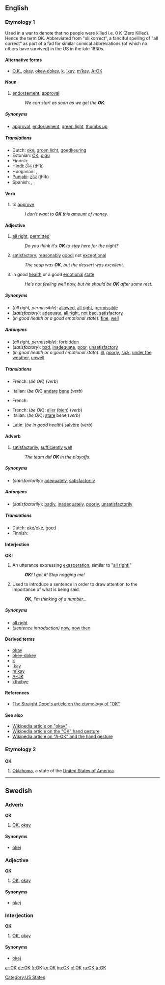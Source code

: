 {{wikipedia|dab=OK}}
{{see|ok|ők|okay}}
==English==
===Etymology 1===
Used in a war to denote that no people were killed i.e. 0 K (Zero Killed). Hence the term OK.
<!--Please do not add extra etymology headers. It throws everything out of kilter-->
Abbreviated from "oll korrect", a fanciful spelling of "all correct" as part of a fad for similar comical abbreviations (of which no others have survived) in the US in the late 1830s.
<!--If this is copied from Bill Bryson's book, it is a copyvio and must not appear on the page:

Originated in Boston and New York City around 1839 as part of a slang fad (reminiscent of [[Cockney rhyming slang]] and Russian [[w:padonki|padonki]] slang) where phrases were deliberately misspelt and then reduced to abbreviations. The word '''okay''' was the abbreviation [[OK]] for "oll korrect". [[OK]] is the only term of that era to have become a permanent part of the language.  Others were "O.W." (for "oll write") and "K.Y." (for "know yuse").  The first known use of O.K. in print was on March 23, 1839 in the ''Boston Morning Post''.--><!--Bill Bryson, The Mother Tongue, p. 165 (1990)-->

====Alternative forms====
*[[O.K.]], [[okay]], [[okey-dokey]], [[k#Interjection|k]], [['kay]], [[m'kay]], [[w:A-ok|A-OK]] <!-- disputed: ok, okeh, okey, -->

====Noun====
{{en-noun}}

# [[endorsement]]; [[approval]]
#:''We can start as soon as we get the '''OK'''.''

=====Synonyms=====
*[[approval]], [[endorsement]], [[green light]], [[thumbs up]]

=====Translations=====
{{trans-top|endorsement; approval}}
*Dutch: [[oké]], [[groen licht]], [[goedkeuring]]
*Estonian: [[OK]], [[olgu]]
* Finnish: {{t-|fi|OK}}
*Hindi: [[ठीक]] (thīk)
* Hungarian: {{t+|hu|OK}}, {{t+|hu|oké}}
*[[Punjabi]]: [[ਠੀਕ]] (ṭhīk)
* Spanish: {{t-|es|aprobación}}, {{t-|es|visto bueno}}, {{t-|es|okey}}
{{trans-bottom}}

====Verb====
{{en-verb}}
# to [[approve]]
#:''I don't want to '''OK''' this amount of money.''

====Adjective====
{{en-adj}}

# [[all right]], [[permitted]]
#:''Do you think it's '''OK''' to stay here for the night?''
# [[satisfactory]], [[reasonably]] [[good]]; not [[exceptional]]
#:''The soup was '''OK''', but the dessert was excellent.''
# in good [[health]] or a good [[emotional]] [[state]]
#:''He's not feeling well now, but he should be '''OK''' after some rest.''

=====Synonyms=====
*(''all right, permissible''): [[allowed]], [[all right]], [[permissible]]
*(''satisfactory''): [[adequate]], [[all right]], [[not bad]], [[satisfactory]]
*(''in good health or a good emotional state''): [[fine]], [[well]]

=====Antonyms=====
*(''all right, permissible''): [[forbidden]]
*(''satisfactory''): [[bad]], [[inadequate]], [[poor]], [[unsatisfactory]]
*(''in good health or a good emotional state''): [[ill]], [[poorly]], [[sick]], [[under the weather]], [[unwell]]

=====Translations=====
{{trans-top|all right, permitted}}
*French: (''be OK'') {{t+|fr|aller}} (''verb'')
{{trans-mid}}
*Italian: (''be OK'') [[andare]] [[bene]] (''verb'')
{{trans-bottom}}

{{trans-top|satisfactory}}
*French: {{t-|fr|satisfaisant|m}}
{{trans-mid}}
{{trans-bottom}}

{{trans-top|in good health or in a good emotional state}}
*French: (''be OK''): [[aller]] ([[bien]]) (''verb'')
*Italian: (''be OK''): [[stare#Italian|stare]] bene (''verb'')
{{trans-mid}}
*Latin: (''be in good health'') [[salveo|salvēre]] (''verb'')
{{trans-bottom}}

====Adverb====
{{en-adv}}

# [[satisfactorily]], [[sufficiently]] [[well]]
#:''The team did '''OK''' in the playoffs.''

=====Synonyms=====
*(''satisfactorily''): [[adequately]], [[satisfactorily]]

=====Antonyms=====
*(''satisfactorily''): [[badly]], [[inadequately]], [[poorly]], [[unsatisfactorily]]

=====Translations=====
*Dutch: [[oké]]/[[oke#Dutch|oke]], [[goed]]
* Finnish: {{t+|fi|hyvin}}

====Interjection====
'''OK'''!

#An utterance expressing [[exasperation]], similar to "[[all_right#Interjection|all right!]]"
#:'''''OK!''' I get it!  Stop nagging me!''
#Used to introduce a sentence in order to draw attention to the importance of what is being said.
#:'''''OK''', I'm thinking of a number...''

=====Synonyms=====
*[[all right]]
*''(sentence introduction)'' [[now]], [[now then]]

====Derived terms====
*[[okay]]
*[[okey-dokey]]
*[[k#Interjection|k]]
*[['kay]]
*[[m'kay]]
*[[A-OK]]
*[[kthxbye]]

====References====
*[http://www.straightdope.com/classics/a2_250.html The Straight Dope's article on the etymology of "OK"]

====See also====
*[[w:okay|Wikipedia article on "okay"]]
*[[w:Hand_gesture#OK|Wikipedia article on the "OK" hand gesture]]
*[[w:A-ok|Wikipedia article on "A-OK" and the hand gesture]]

===Etymology 2===
===={{abbreviation}}====
'''OK'''

# [[Oklahoma]], a state of the [[United States of America]].

[[Category:US States]]

----

==Swedish==
===Adverb===
'''OK'''

# [[#English|OK]], [[okay]]

====Synonyms====
*[[okej]]

===Adjective===
'''OK'''

# [[#English|OK]], [[okay]]

====Synonyms====
*[[okej]]

===Interjection===
'''OK'''

# [[#English|OK]], [[okay]]

====Synonyms====
*[[okej]]

[[ar:OK]]
[[de:OK]]
[[fr:OK]]
[[ko:OK]]
[[hu:OK]]
[[pl:OK]]
[[ru:OK]]
[[tr:OK]]